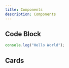 ```yaml
---
title: Components
description: Components
---
```



## Code Block

```js
console.log("Hello World");
```

## Cards

<Cards>
  <Card
    title="Learn more about Next.js"
    href="https://nextjs.org/docs"
    description=""
  />
  <Card
    title="Learn more about Fumadocs"
    href="https://fumadocs.vercel.app"
    description=""
  />
</Cards>
